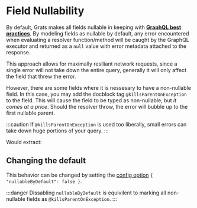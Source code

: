 
# Field Nullability

By default, Grats makes all fields nullable in keeping with **[GraphQL best practices](https://graphql.org/learn/best-practices/#nullability)**. By modeling fields as nullable by default, any error encountered when evaluating a resolver function/method will be caught by the GraphQL executor and returned as a `null` value with error metadata attached to the response.

This approach allows for maximally resiliant network requests, since a single error will not take down the entire query, generally it will only affect the field that threw the error.

However, there are some fields where it is nessesary to have a non-nullable field. In this case, you may add the docblock tag `@killsParentOnException` to the field. This will cause the field to be typed as non-nullable, but _it comes at a price_. Should the resolver throw, the error will bubble up to the first nullable parent.

:::caution
If `@killsParentOnException` is used too liberally, small errors can take down huge portions of your query.
:::

<GratsCode out={NullabilityExample} mode="ts" />

Would extract:

<GratsCode out={NullabilityExample} mode="gql" />

## Changing the default

This behavior can be changed by setting the [config option](../01-getting-started/03-configuration.md) `{ "nullableByDefault": false }`.

:::danger
Dissabling `nullableByDefault` is equivilent to marking all non-nullable fields as `@killsParentOnException`.
:::
